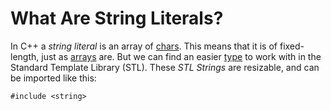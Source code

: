 <Tag tag="Programming"/>

# What Are String Literals?

<TimeStamp updated="February 27, 2022, 9:20  PM ET"/>

In C++ a _string literal_ is an array of 
[chars](/fundamental-data-types-in-cpp). This means
that it is of fixed-length, just as [arrays](/what-is-an-array)
are. But we can find an easier [type](/what-is-a-data-type)
to work with in the Standard Template Library (STL).
These _STL Strings_ are resizable, and can be imported like this:
```
#include <string>
```